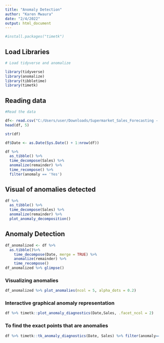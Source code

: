 ---
title: "Anomaly Detection"
author: "Karen Mwaura"
date: "2/4/2022"
output: html_document
---

```{r}
#install.packages("timetk")

```

## Load Libraries 
```{r}
# Load tidyverse and anomalize

library(tidyverse)
library(anomalize)
library(tibbletime)
library(timetk)

```

## Reading data 
```{r}
#Read the data

df<- read.csv("C:/Users/user/Downloads/Supermarket_Sales_Forecasting - Sales.csv")
head(df, 5)

```

```{r}
str(df)

```


```{r}
df$Date <- as.Date(Sys.Date() + 1:nrow(df))

df %>% 
  as_tibble() %>%
  time_decompose(Sales) %>%
  anomalize(remainder) %>%
  time_recompose() %>%
  filter(anomaly == 'Yes')

```

## Visual of anomalies detected
```{r}
df %>% 
  as_tibble() %>%
  time_decompose(Sales) %>%
  anomalize(remainder) %>%
  plot_anomaly_decomposition() 

```

## Anomaly Detection
```{r}
df_anomalized <- df %>%
  as.tibble()%>%
    time_decompose(Date, merge = TRUE) %>%
    anomalize(remainder) %>%
    time_recompose()
df_anomalized %>% glimpse()

```

### Visualizing anomalies
```{r}
df_anomalized %>% plot_anomalies(ncol = 5, alpha_dots = 0.2)

```

### Interactive graphical anomaly representation 
```{r}
df %>% timetk::plot_anomaly_diagnostics(Date,Sales, .facet_ncol = 2)

```

### To find the exact points that are anomalies
```{r}
df %>% timetk::tk_anomaly_diagnostics(Date, Sales) %>% filter(anomaly=='Yes')

```

